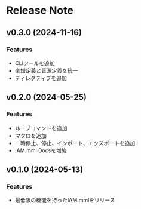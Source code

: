 # Release Note

## v0.3.0 (2024-11-16)

### Features

- CLIツールを追加
- 楽譜定義と音源定義を統一
- ディレクティブを追加

## v0.2.0 (2024-05-25)

### Features

- ループコマンドを追加
- マクロを追加
- 一時停止、停止、インポート、エクスポートを追加
- IAM.mml Docsを増強

## v0.1.0 (2024-05-13)

### Features

- 最低限の機能を持ったIAM.mmlをリリース

